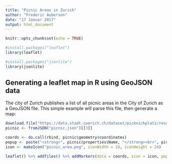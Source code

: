 ```yaml
---
title: "Picnic Areas in Zurich"
author: "Frederic Auberson"
date: "17 Januar 2017"
output: html_document
---
```


```r
knitr::opts_chunk$set(echo = TRUE)

#install.packages("leaflet")
library(leaflet)

#install.packages("jsonlite")
library(jsonlite)
```

## Generating a leaflet map in R using GeoJSON data

The city of Zurich publishes a list of all picnic areas in the City of Zurich as a GeoJSON file. This simple example will parse this file, then generate a map:

```r
download.file("https://data.stadt-zuerich.ch/dataset/picknickplatz/resource/b533a584-6cd8-460c-8c3f-5b71cd0207ca/download/picknickplatz.json", "picnic.json")
picnic <- fromJSON("picnic.json")[[3]]

coords <- do.call(rbind, picnic$geometry$coordinates)
popup <- paste("<strong>", picnic$properties$Name, "</strong><br>", picnic$properties$Kontakt, "<br>", picnic$properties$Infrastruktur, "<br>", picnic$properties$Anlageelemente)
icon <- makeIcon("picnic_area.png", iconWidth = 24, iconHeight = 24)

leaflet() %>% addTiles() %>% addMarkers(data = coords, icon = icon, popup = popup)
```
